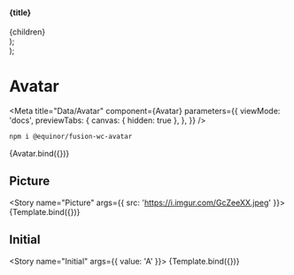 


  <section>
    <h4>{title}</h4>
    <div style={{ display: 'flex', gap: '10px' }}>{children}</div>
  </section>
);

  <div>
    <Container title="Sizes">
      <fwc-avatar size="x-small" {...props} />
      <fwc-avatar size="small" {...props} />
      <fwc-avatar size="medium" {...props} />
      <fwc-avatar size="large" {...props} />
    </Container>
    <Container title="Colors">
      <fwc-avatar color="primary" {...props} />
      <fwc-avatar color="secondary" {...props} />
      <fwc-avatar color="success" {...props} />
      <fwc-avatar color="danger" {...props} />
      <fwc-avatar color="warning" {...props} />
      <fwc-avatar color="disabled" {...props} />
    </Container>
    <Container title="Custom Colors">
      <fwc-avatar style={{ '--fwc-avatar-color': '#495057' }} {...props} />
      <fwc-avatar style={{ '--fwc-avatar-color': '#ffc6ff', '--fwc-avatar-font-color': '#000' }} {...props} />
      <fwc-avatar style={{ '--fwc-avatar-color': '#81b29a', '--fwc-avatar-font-color': '#335c67' }} {...props} />
    </Container>
    <Container title="Badge">
      <fwc-avatar size="x-small" {...props}>
        <fwc-badge slot="badge" size="x-small" position="bottom-right" color="success" circular />
      </fwc-avatar>
      <fwc-avatar size="small" {...props}>
        <fwc-badge slot="badge" size="small" position="bottom-right" color="success" circular />
      </fwc-avatar>
      <fwc-avatar size="medium" {...props}>
        <fwc-badge slot="badge" size="medium" position="bottom-right" color="success" circular />
      </fwc-avatar>
      <fwc-avatar size="large" {...props}>
        <fwc-badge slot="badge" size="large" position="bottom-right" color="success" circular />
      </fwc-avatar>
    </Container>
    <Container title="Clickable">
      <fwc-avatar clickable {...props} />
    </Container>
    <Container title="Disabled">
      <fwc-avatar clickable disabled {...props} />
    </Container>
  </div>
);

# Avatar

<Meta
  title="Data/Avatar"
  component={Avatar}
  parameters={{
    viewMode: 'docs',
    previewTabs: {
      canvas: { hidden: true },
    },
  }}
/>

```sh
npm i @equinor/fusion-wc-avatar
```

<Canvas>
  <Story name="Default" args={{ label: 'avatar' }} parameters={{ chromatic: { disableSnapshot: true } }}>
    {Avatar.bind({})}
  </Story>
</Canvas>

<ArgsTable story="Default" />

## Picture

<Story name="Picture" args={{ src: 'https://i.imgur.com/GcZeeXX.jpeg' }}>
  {Template.bind({})}
</Story>

## Initial

<Story name="Initial" args={{ value: 'A' }}>
  {Template.bind({})}
</Story>
